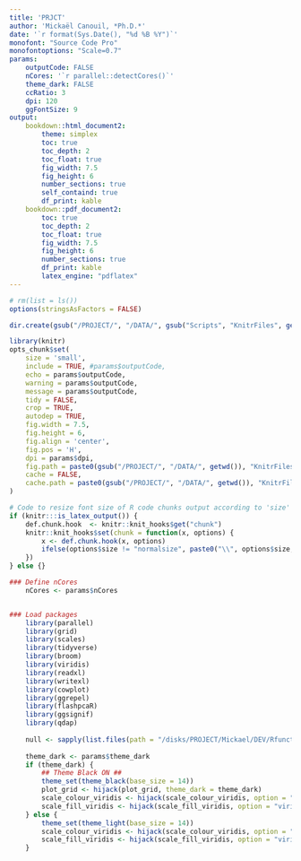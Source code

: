 ```yaml
---
title: 'PRJCT'
author: 'Mickaël Canouil, *Ph.D.*'
date: '`r format(Sys.Date(), "%d %B %Y")`'
monofont: "Source Code Pro"
monofontoptions: "Scale=0.7"
params:
    outputCode: FALSE
    nCores: '`r parallel::detectCores()`'
    theme_dark: FALSE
    ccRatio: 3
    dpi: 120
    ggFontSize: 9
output:
    bookdown::html_document2:
        theme: simplex
        toc: true
        toc_depth: 2
        toc_float: true
        fig_width: 7.5
        fig_height: 6
        number_sections: true
        self_containd: true
        df_print: kable
    bookdown::pdf_document2:
        toc: true
        toc_depth: 2
        toc_float: true
        fig_width: 7.5
        fig_height: 6
        number_sections: true
        df_print: kable
        latex_engine: "pdflatex"
---
```


```r
# rm(list = ls())
options(stringsAsFactors = FALSE)

dir.create(gsub("/PROJECT/", "/DATA/", gsub("Scripts", "KnitrFiles", getwd())), recursive = TRUE, showWarnings = FALSE)

library(knitr)
opts_chunk$set(
    size = 'small',
    include = TRUE, #params$outputCode,
    echo = params$outputCode,
    warning = params$outputCode,
    message = params$outputCode,
    tidy = FALSE,
    crop = TRUE,
    autodep = TRUE,
    fig.width = 7.5,
    fig.height = 6,
    fig.align = 'center',
    fig.pos = 'H',
    dpi = params$dpi,
    fig.path = paste0(gsub("/PROJECT/", "/DATA/", getwd()), "KnitrFiles/"),
    cache = FALSE,
    cache.path = paste0(gsub("/PROJECT/", "/DATA/", getwd()), "KnitrFiles/")
)

# Code to resize font size of R code chunks output according to 'size' option (only LATEX)
if (knitr:::is_latex_output()) {
    def.chunk.hook  <- knitr::knit_hooks$get("chunk")
    knitr::knit_hooks$set(chunk = function(x, options) {
        x <- def.chunk.hook(x, options)
        ifelse(options$size != "normalsize", paste0("\\", options$size,"\n\n", x, "\n\n \\normalsize"), x)
    })
} else {}

### Define nCores
    nCores <- params$nCores


### Load packages
    library(parallel)
    library(grid)
    library(scales)
    library(tidyverse)
    library(broom)
    library(viridis)
    library(readxl)
    library(writexl)
    library(cowplot)
    library(ggrepel)
    library(flashpcaR)
    library(ggsignif)
    library(qdap)
    
    null <- sapply(list.files(path = "/disks/PROJECT/Mickael/DEV/Rfunctions/", full.names = TRUE), source)
    
    theme_dark <- params$theme_dark
    if (theme_dark) {
        ## Theme Black ON ##
        theme_set(theme_black(base_size = 14))
        plot_grid <- hijack(plot_grid, theme_dark = theme_dark)
        scale_colour_viridis <- hijack(scale_colour_viridis, option = "viridis", begin = 2/5, end = 1, direction = -1)
        scale_fill_viridis <- hijack(scale_fill_viridis, option = "viridis", begin = 2/5, end = 1, direction = -1)
    } else {
        theme_set(theme_light(base_size = 14))
        scale_colour_viridis <- hijack(scale_colour_viridis, option = "viridis", begin = 0, end = 4/5)
        scale_fill_viridis <- hijack(scale_fill_viridis, option = "viridis", begin = 0, end = 4/5)
    }    

```
